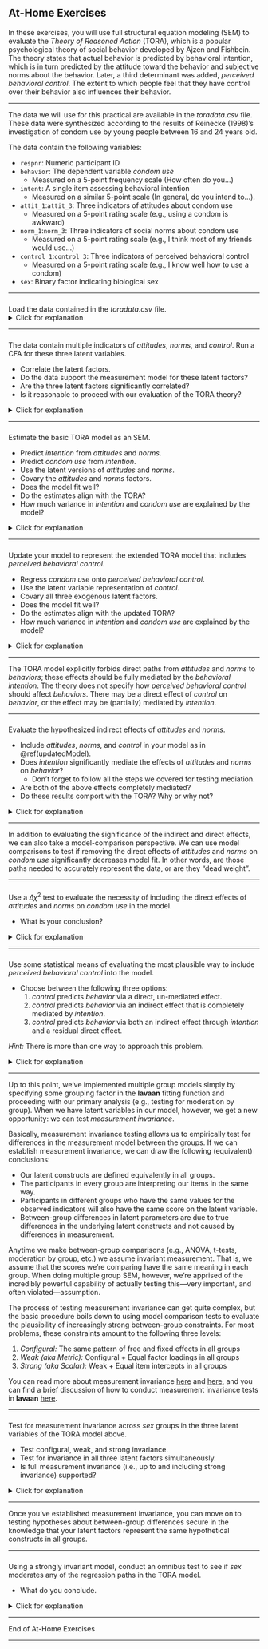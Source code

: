 ## At-Home Exercises

In these exercises, you will use full structural equation modeling (SEM) to
evaluate the *Theory of Reasoned Action* (TORA), which is a popular psychological 
theory of social behavior developed by Ajzen and Fishbein. The theory states that 
actual behavior is predicted by behavioral intention, which is in turn predicted 
by the attitude toward the behavior and subjective norms about the behavior. 
Later, a third determinant was added, *perceived behavioral control*. The extent
to which people feel that they have control over their behavior also influences 
their behavior.

---

The data we will use for this practical are available in the *toradata.csv* file. 
These data were synthesized according to the results of Reinecke (1998)'s
investigation of condom use by young people between 16 and 24 years old. 

The data contain the following variables:

- `respnr`: Numeric participant ID
- `behavior`: The dependent variable *condom use* 
    - Measured on a 5-point frequency scale (How often do you...)
- `intent`: A single item assessing behavioral intention 
    - Measured on a similar 5-point scale (In general, do you intend to...). 
- `attit_1`:`attit_3`: Three indicators of attitudes about condom use
    - Measured on a 5-point rating scale (e.g., using a condom is awkward)
- `norm_1`:`norm_3`: Three indicators of social norms about condom use
    - Measured on a 5-point rating scale (e.g., I think most of my friends would 
    use...)
- `control_1`:`control_3`: Three indicators of perceived behavioral control 
    - Measured on a 5-point rating scale (e.g., I know well how to use a condom)
- `sex`: Binary factor indicating biological sex

---

###

Load the data contained in the *toradata.csv* file.
<details>
  <summary>Click for explanation</summary>
  
```{r, eval = FALSE}
condom <- read.csv("toradata.csv", stringsAsFactors = TRUE)
```

```{r, echo = FALSE}
#dataDir <- "../../data/"
condom <- read.csv(paste0(dataDir, "toradata.csv"), stringsAsFactors = TRUE)
```

</details>

---

###

The data contain multiple indicators of *attitudes*, *norms*, and *control*.
Run a CFA for these three latent variables.

- Correlate the latent factors.
- Do the data support the measurement model for these latent factors?
- Are the three latent factors significantly correlated?
- Is it reasonable to proceed with our evaluation of the TORA theory?

<details>
  <summary>Click for explanation</summary>

```{r}
library(lavaan)

mod_cfa <- '
attitudes =~ attit_1   + attit_2   + attit_3
norms     =~ norm_1    + norm_2    + norm_3
control   =~ control_1 + control_2 + control_3
'

fit <- cfa(mod_cfa, data = condom)

summary(fit, fit.measures = TRUE)
```

- Yes, the model fits the data well, and the measurement parameters (e.g., factor
loadings, residual variances) look reasonable. So, the data seem to support this 
measurement structure.
- Yes, all three latent variables are significantly, positively correlated.
- Yes. 
   - The measurement structure is supported, so we can use the latent variables
   to represent the respective constructs in our subsequent SEM. 
   - The TORA doesn't actually say anything about the associations between these 
   three factors, but it makes sense that they would be positively associated.
   So, we should find this result comforting.
   
</details>

---

###

Estimate the basic TORA model as an SEM.

- Predict *intention* from *attitudes* and *norms*.
- Predict *condom use* from *intention*. 
- Use the latent versions of *attitudes* and *norms*. 
- Covary the *attitudes* and *norms* factors.
- Does the model fit well?
- Do the estimates align with the TORA?
- How much variance in *intention* and *condom use* are explained by the model?

<details>
  <summary>Click for explanation</summary>

```{r}
mod <- '
## Define the latent variables:
attitudes =~ attit_1 + attit_2 + attit_3
norms     =~ norm_1  + norm_2  + norm_3

## Define the structural model:         
intent   ~ attitudes + norms
behavior ~ intent
'

fit <- sem(mod, data = condom)

summary(fit, fit.measures = TRUE, rsquare = TRUE)
```

```{r, echo = FALSE}
tmp <- inspect(fit, "r2")
```

- Yes, the model still fits the data very well.
- Yes, the estimates all align with the TORA. Specifically, *attitudes* and 
*norms* both significantly predict *intention*, and *intention* significantly 
predicts *condom use*.
- The model explains `r (100 * tmp[["intent"]]) %>% round(2)`% of the variance in 
*intention* and `r (100 * tmp[["behavior"]]) %>% round(2)`% of the variance in 
*condom use*.

</details>

---

### {#updatedModel}

Update your model to represent the extended TORA model that includes 
*perceived behavioral control*.

- Regress *condom use* onto *perceived behavioral control*.
- Use the latent variable representation of *control*.
- Covary all three exogenous latent factors.
- Does the model fit well?
- Do the estimates align with the updated TORA?
- How much variance in *intention* and *condom use* are explained by the model?

<details>
  <summary>Click for explanation</summary>

```{r}
mod_tora <- '
attitudes =~ attit_1   + attit_2   + attit_3
norms     =~ norm_1    + norm_2    + norm_3
control   =~ control_1 + control_2 + control_3
             
intent   ~ attitudes + norms
behavior ~ intent + control
'

fit_tora <- sem(mod_tora, data = condom)

summary(fit_tora, fit.measures = TRUE, rsquare = TRUE)
```

```{r, echo = FALSE}
tmp <- inspect(fit_tora, "r2")
```

- Yes, the model still fits the data very well.
- Yes, the estimates all align with the updated TORA. Specifically, *attitudes* 
and *norms* both significantly predict *intention*, while *intention* and 
*control* both significantly predict *condom use*.
- The model explains `r (100 * tmp[["intent"]]) %>% round(2)`% of the variance in 
*intention* and `r (100 * tmp[["behavior"]]) %>% round(2)`% of the variance in 
*condom use*.

</details>

---

The TORA model explicitly forbids direct paths from *attitudes* and *norms* to
*behaviors*; these effects should be fully mediated by the *behavioral intention*. 
The theory does not specify how *perceived behavioral control* should affect 
*behaviors*. There may be a direct effect of *control* on *behavior*, or the
effect may be (partially) mediated by *intention*.

---

###

Evaluate the hypothesized indirect effects of *attitudes* and *norms*.

- Include *attitudes*, *norms*, and *control* in your model as in \@ref(updatedModel).
- Does *intention* significantly mediate the effects of *attitudes* and *norms* 
on *behavior*?
    - Don't forget to follow all the steps we covered for testing mediation.
- Are both of the above effects completely mediated?
- Do these results comport with the TORA? Why or why not?

<details>
  <summary>Click for explanation</summary>

```{r boot1, cache = TRUE}
mod <- '
attitudes =~ attit_1   + attit_2   + attit_3
norms     =~ norm_1    + norm_2    + norm_3
control   =~ control_1 + control_2 + control_3
             
intent   ~ a1 * attitudes + a2 * norms
behavior ~ b * intent + control + attitudes + norms

ie_att  := a1 * b
ie_norm := a2 * b
'

set.seed(235711)

fit <- sem(mod, data = condom, se = "bootstrap", bootstrap = 1000)

summary(fit, ci = TRUE)
```

- Yes, both indirect effects are significant according to the 95% bootstrapped CIs.
- Yes, both effects are completely moderated by *behavioral intention*. We can
infer as much because the direct effects of *attitudes* and *norms* on *condom 
use* are both nonsignificant.
- Yes, these results comport with the TORA. Both effects are fully mediated, as
the theory stipulates.

</details>

---

In addition to evaluating the significance of the indirect and direct effects, 
we can also take a model-comparison perspective. We can use model comparisons to
test if removing the direct effects of *attitudes* and *norms* on *condom use* 
significantly decreases model fit. In other words, are those paths needed to 
accurately represent the data, or are they "dead weight". 

---

###

Use a $\Delta \chi^2$ test to evaluate the necessity of including the direct
effects of *attitudes* and *norms* on *condom use* in the model.

- What is your conclusion?

<details>
  <summary>Click for explanation</summary>

We only need to compare the fit of the model with the direct effects included
to the fit of the model without the direct effects. We've already estimated both
models, so we can simply submit the fitted **lavaan** objects to the `anova()` 
function.

```{r}
anova(fit, fit_tora)
```

The $\Delta \chi^2$ test is not significant. So, we have not lost a significant
amount of fit by fixing the direct effects to zero. In other words, the complete
mediation model explains the data just as well as the partial mediation model. So,
we should probably prefer the more parsimonious model.

</details>

---

###

Use some statistical means of evaluating the most plausible way to include 
*perceived behavioral control* into the model.

- Choose between the following three options:
    1. *control* predicts *behavior* via a direct, un-mediated effect.
    1. *control* predicts *behavior* via an indirect effect that is completely 
    mediated by *intention*.
    1. *control* predicts *behavior* via both an indirect effect through 
    *intention* and a residual direct effect.

*Hint:* There is more than one way to approach this problem.

<details>
  <summary>Click for explanation</summary>

We can tackle this problem in a few different ways. One possibility entails 
testing the indirect, direct, and total effects.

```{r boot2, cache = TRUE}
## Allow for partial mediation:
mod1 <- '
attitudes =~ attit_1   + attit_2   + attit_3
norms     =~ norm_1    + norm_2    + norm_3
control   =~ control_1 + control_2 + control_3
             
intent   ~ attitudes + norms + a * control
behavior ~ b * intent + c * control

ie    := a * b
total := ie + c
'

set.seed(235711)

fit1 <- sem(mod1, data = condom, se = "bootstrap", bootstrap = 1000)
summary(fit1, ci = TRUE)
```

From the above results, we can see that the direct and total effects are both
significant, but the indirect effect is not. Hence, it probably makes the most
sense to include *control* via a direct (non-mediated) effect on *behavior*.

---

We can also approach this problem from a model-comparison perspective. We can
fit models that encode each pattern of constraints and check which one best 
represents the data. 

```{r}
## Force complete mediation:
mod2 <- '
attitudes =~ attit_1   + attit_2   + attit_3
norms     =~ norm_1    + norm_2    + norm_3
control   =~ control_1 + control_2 + control_3
             
intent   ~ attitudes + norms + control
behavior ~ intent
'

## Force no mediation:
mod3 <- '
attitudes =~ attit_1   + attit_2   + attit_3
norms     =~ norm_1    + norm_2    + norm_3
control   =~ control_1 + control_2 + control_3
             
intent   ~ attitudes + norms
behavior ~ intent + control
'

## Estimate the two restricted models:
fit2 <- sem(mod2, data = condom)
fit3 <- sem(mod3, data = condom)

## Check the results:
summary(fit2)
summary(fit3)

## Do either of the restricted models fit worse than the partial mediation model?
anova(fit1, fit2)
anova(fit1, fit3)
```

The above $\Delta \chi^2$ tests tell us that the full mediation model fits 
significantly worse than the partial mediation model. Hence, forcing full 
mediation by fixing the direct effect to zero is an unreasonable restraint. The 
total effect model, on the other hand, does not fit significantly worse than the 
partial mediation model. So, we can conclude that removing the indirect effect
and modeling the influence of *control* on *behavior* as an un-mediated direct
association represents the data just as well as a model that allows for both 
indirect and direct effects. Hence, we should prefer the more parsimonious total
effects model.

---

While the two tests above lead us to prefer the non-mediated model, we cannot 
directly say that the the complete mediation model fits significantly worse than
the non-mediated model. We have not directly compared those two models, and we 
cannot do so with the $\Delta \chi^2$. We cannot do such a test because these two 
models are not nested: we must both add and remove a path to get from one model 
specification to the other. Also, both models have the same degrees of freedom,
so we cannot define a sampling distribution against which we would compare the 
$\Delta \chi^2$, anyway.

We are not completely without options, though. We can use *information criteria*
to compare non-nested models. The two most popular information criteria are the
*Akaike's Information Criterion* (AIC) and the *Bayesian Information Criterion*
(BIC).

```{r}
## Which model is the most parsimonious representation of the data?
AIC(fit1, fit2, fit3)
BIC(fit1, fit2, fit3)
```

When comparing models based on information criteria, a lower value indicates a 
better model in the sense of a better balance of fit and parsimony. The above 
results show that both the AIC and the BIC agree that the no-mediation model is
the best.

---

So, in the end, regardless of how we approach the question, all of our results 
suggest modeling *perceived behavioral control* as a direct, non-mediated
predictor of *condom* use.

</details>

---

Up to this point, we've implemented multiple group models simply by specifying 
some grouping factor in the **lavaan** fitting function and proceeding with our
primary analysis (e.g., testing for moderation by group). When we have latent 
variables in our model, however, we get a new opportunity: we can test 
*measurement invariance*. 

Basically, measurement invariance testing allows us to empirically test for 
differences in the measurement model between the groups. If we can establish 
measurement invariance, we can draw the following (equivalent) conclusions: 

- Our latent constructs are defined equivalently in all groups.
- The participants in every group are interpreting our items in the same way. 
- Participants in different groups who have the same values for the observed 
indicators will also have the same score on the latent variable.
- Between-group differences in latent parameters are due to true differences in
the underlying latent constructs and not caused by differences in measurement.

Anytime we make between-group comparisons (e.g., ANOVA, t-tests, moderation by 
group, etc.) we assume invariant measurement. That is, we assume that the scores
we're comparing have the same meaning in each group. When doing multiple group 
SEM, however, we're apprised of the incredibly powerful capability of actually 
testing this---very important, and often violated---assumption.


The process of testing measurement invariance can get quite complex, but the 
basic procedure boils down to using model comparison tests to evaluate the 
plausibility of increasingly strong between-group constraints. For most problems,
these constraints amount to the following three levels:

1. *Configural:* The same pattern of free and fixed effects in all groups
1. *Weak (aka Metric):* Configural + Equal factor loadings in all groups
1. *Strong (aka Scalar):* Weak + Equal item intercepts in all groups

You can read more about measurement invariance [here][van_de_schoot_et_al] and
[here][putnick_bornstein], and you can find a brief discussion of how to 
conduct measurement invariance tests in **lavaan** [here][mi_tutorial].

---

###

Test for measurement invariance across *sex* groups in the three latent variables
of the TORA model above.

- Test configural, weak, and strong invariance.
- Test for invariance in all three latent factors simultaneously.
- Is full measurement invariance (i.e., up to and including strong invariance)
supported?

<details>
  <summary>Click for explanation</summary>

```{r}
## Estimate the models:
config <- cfa(mod_cfa, 
              data = condom, 
              group = "sex")
weak <- cfa(mod_cfa, 
            data = condom, 
            group = "sex",
            group.equal = "loadings")
strong <- cfa(mod_cfa, 
              data = condom, 
              group = "sex",
              group.equal = c("loadings", "intercepts")
              )

## Check that everything went well:
summary(config, fit.measures = TRUE)
summary(weak)
summary(strong)

## Test measurement invariance:
anova(config, weak, strong)

## Make sure the strongly invariant model still fits well in an absolute sense:
fitMeasures(strong)
```

Yes, we have been able to establish full measurement invariance. 

- The configurally invariant model fits the data well.
- The $\Delta \chi^2$ tests support the tenability of the weak and strong 
invariance constraints.
- The strongly invariance model still fits the data well.

</details>

---

Once you've established measurement invariance, you can move on to testing 
hypotheses about between-group differences secure in the knowledge that your 
latent factors represent the same hypothetical constructs in all groups.

---

###

Using a strongly invariant model, conduct an omnibus test to see if *sex* 
moderates any of the regression paths in the TORA model.

- What do you conclude.

<details>
  <summary>Click for explanation</summary>
  
```{r}
fit_full <- sem(mod_tora, 
                data = condom, 
                group = "sex", 
                group.equal = c("loadings", "intercepts")
                )

fit_res <- sem(mod_tora, 
               data = condom, 
               group = "sex", 
               group.equal = c("loadings", "intercepts", "regressions")
               )

anova(fit_full, fit_res)
```

Equating all regression paths across groups produces a significant loss of fit.
Therefore, *sex* must moderate at least some of these paths.

</details>

---

End of At-Home Exercises

---

[mi_tutorial]: https://www.lavaan.ugent.be/tutorial/groups.html
[van_de_schoot_et_al]: https://doi.org/10.1080/17405629.2012.686740
[putnick_bornstein]: https://doi.org/10.1016/j.dr.2016.06.004